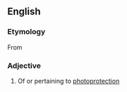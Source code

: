 ==English==

===Etymology===
From {{prefix|photo|protective|lang=en}}

===Adjective===
{{en-adj}}

# Of or pertaining to [[photoprotection]]